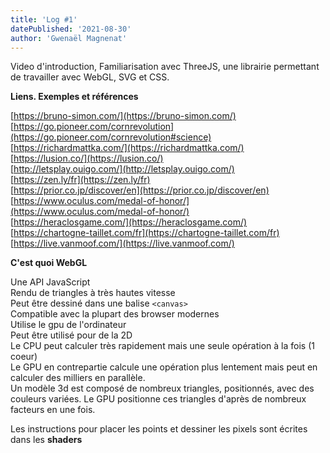 ```yaml
---
title: 'Log #1'
datePublished: '2021-08-30'
author: 'Gwenaël Magnenat'
---
```


Video d'introduction, Familiarisation avec ThreeJS, une librairie permettant de travailler avec WebGL, SVG et CSS.

**Liens. Exemples et références**

[https://bruno-simon.com/](https://bruno-simon.com/)  
[https://go.pioneer.com/cornrevolution](https://go.pioneer.com/cornrevolution#science)  
[https://richardmattka.com/](https://richardmattka.com/)  
[https://lusion.co/](https://lusion.co/)  
[http://letsplay.ouigo.com/](http://letsplay.ouigo.com/)  
[https://zen.ly/fr](https://zen.ly/fr)  
[https://prior.co.jp/discover/en](https://prior.co.jp/discover/en)  
[https://www.oculus.com/medal-of-honor/](https://www.oculus.com/medal-of-honor/)  
[https://heraclosgame.com/](https://heraclosgame.com/)  
[https://chartogne-taillet.com/fr](https://chartogne-taillet.com/fr)  
[https://live.vanmoof.com/](https://live.vanmoof.com/)

**C'est quoi WebGL**

Une API JavaScript  
Rendu de triangles à très hautes vitesse  
Peut être dessiné dans une balise `<canvas>`  
Compatible avec la plupart des browser modernes  
Utilise le gpu de l'ordinateur  
Peut être utilisé pour de la 2D  
Le CPU peut calculer très rapidement mais une seule opération à la fois (1 coeur)  
Le GPU en contrepartie calcule une opération plus lentement mais peut en calculer des milliers en parallèle.  
Un modèle 3d est composé de nombreux triangles, positionnés, avec des couleurs variées. Le GPU positionne ces triangles d'après de nombreux facteurs en une fois.

Les instructions pour placer les points et dessiner les pixels sont écrites dans les **shaders**
